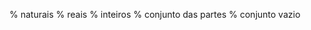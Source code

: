
::: {.content-hidden}

\providecommand{\naturais}{\mathbb{N}}        % naturais
\providecommand{\reais}{\mathbb{R}}           % reais
\providecommand{\inteiros}{\mathbb{Z}}        % inteiros
\providecommand{\partes}{\mathcal{P}}         % conjunto das partes
\providecommand{\vazio}{\{\ \}}               % conjunto vazio


:::
